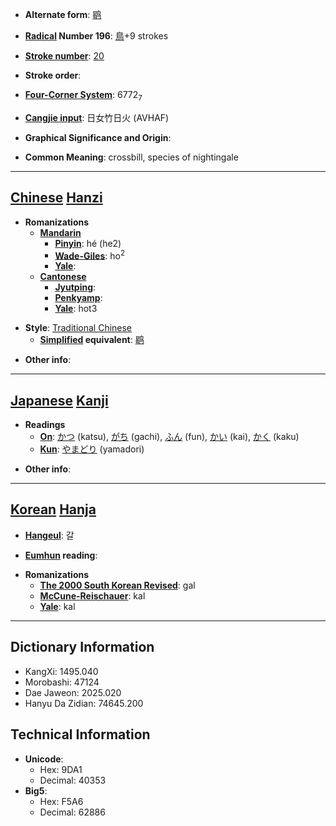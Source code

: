 * '''Alternate form''': [[鹖]]

* '''[[Wiktionary:Chinese radical index| Radical]] Number 196''': [[Wiktionary:Chinese radical index 鳥|鳥]]+9 strokes

* '''[[Wiktionary:Chinese total strokes index|Stroke number]]''': [[Wiktionary:Chinese total strokes index 20|20]]

* '''Stroke order''': 

* '''[[Wiktionary:Chinese four corner index|Four-Corner System]]''': 6772<sub>7</sub>

* '''[[Wiktionary:Chinese Cangjie index|Cangjie input]]''': 日女竹日火 (AVHAF)

* '''Graphical Significance and Origin''': 

* '''Common Meaning''': crossbill, species of nightingale

----

== [[Chinese]] [[Hanzi]] ==

* '''Romanizations'''
** '''[[Mandarin]]'''
*** '''[[Pinyin]]''': hé (he2)
*** '''[[Wade-Giles]]''': ho<sup>2</sup>
*** '''[[Yale]]''': 
** '''[[Cantonese]]'''
*** '''[[Jyutping]]''':
*** '''[[Penkyamp]]''': 
*** '''[[Yale]]''': hot3

* '''Style''': [[Traditional Chinese]] 
** '''[[Simplified Chinese|Simplified]] equivalent''': [[鹖]]

* '''Other info''': 

----

== [[Japanese]] [[Kanji]] ==

* '''Readings'''
** '''[[On]]''': [[かつ]] (katsu), [[がち]] (gachi), [[ふん]] (fun), [[かい]] (kai), [[かく]] (kaku)
** '''[[Kun]]''': [[やまどり]] (yamadori)

* '''Other info''':  

----

== [[Korean]] [[Hanja]] ==

* '''[[Hangeul]]''': 갈

* '''[[Eumhun]] reading''': 

* '''Romanizations'''
** '''[[The 2000 South Korean Revised Romanization|The 2000 South Korean Revised]]''': gal
** '''[[McCune-Reischauer]]''': kal
** '''[[Yale]]''': kal

----

== Dictionary Information ==

* KangXi: 1495.040
* Morobashi: 47124
* Dae Jaweon: 2025.020
* Hanyu Da Zidian: 74645.200

== Technical Information ==

* '''Unicode''':
** Hex: 9DA1
** Decimal: 40353
* '''Big5''':
** Hex: F5A6
** Decimal: 62886
